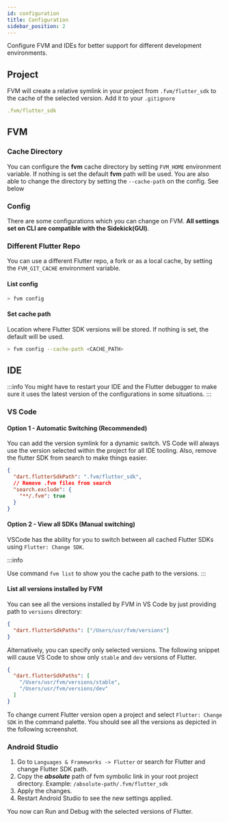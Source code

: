 ```yaml
---
id: configuration
title: Configuration
sidebar_position: 2
---
```


Configure FVM and IDEs for better support for different development environments.

## Project

FVM will create a relative symlink in your project from `.fvm/flutter_sdk` to the cache of the selected version. Add it to your `.gitignore`

```yaml title=".gitignore"
.fvm/flutter_sdk
```

## FVM

### Cache Directory

You can configure the **fvm** cache directory by setting `FVM_HOME` environment variable. If nothing is set the default **fvm** path will be used. You are also able to change the directory by setting the `--cache-path` on the config. See below

### Config

There are some configurations which you can change on FVM. **All settings set on CLI are compatible with the Sidekick(GUI)**.

### Different Flutter Repo

You can use a different Flutter repo, a fork or as a local cache, by setting the `FVM_GIT_CACHE` environment variable.

#### List config

```bash
> fvm config
```

#### Set cache path

Location where Flutter SDK versions will be stored. If nothing is set, the default will be used.

```bash
> fvm config --cache-path <CACHE_PATH>
```

## IDE

:::info
You might have to restart your IDE and the Flutter debugger to make sure it uses the latest version of the configurations in some situations.
:::

### VS Code

#### Option 1 - Automatic Switching (Recommended)

You can add the version symlink for a dynamic switch. VS Code will always use the version selected within the project for all IDE tooling. Also, remove the flutter SDK from search to make things easier.

```json title=".vscode/settings.json"
{
  "dart.flutterSdkPath": ".fvm/flutter_sdk",
  // Remove .fvm files from search
  "search.exclude": {
    "**/.fvm": true
  }
}
```

#### Option 2 - View all SDKs (Manual switching)

VSCode has the ability for you to switch between all cached Flutter SDKs using `Flutter: Change SDK`.

:::info

Use command `fvm list` to show you the cache path to the versions.
:::

#### List all versions installed by FVM

You can see all the versions installed by FVM in VS Code by just providing path to `versions` directory:

```json
{
  "dart.flutterSdkPaths": ["/Users/usr/fvm/versions"]
}
```

Alternatively, you can specify only selected versions. The following snippet will cause VS Code to show only `stable` and `dev` versions of Flutter.

```json
{
  "dart.flutterSdkPaths": [
    "/Users/usr/fvm/versions/stable",
    "/Users/usr/fvm/versions/dev"
  ]
}
```

To change current Flutter version open a project and select `Flutter: Change SDK` in the command palette. You should see all the versions as depicted in the following screenshot.

### Android Studio

1. Go to `Languages & Frameworks -> Flutter` or search for Flutter and change Flutter SDK path.
2. Copy the **_absolute_** path of fvm symbolic link in your root project directory. Example: `/absolute-path/.fvm/flutter_sdk`
3. Apply the changes.
4. Restart Android Studio to see the new settings applied.

You now can Run and Debug with the selected versions of Flutter.
